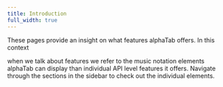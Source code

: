 ```yaml
---
title: Introduction
full_width: true
---
```



These pages provide an insight on what features alphaTab offers. In this context 

when we talk about features we refer to the music notation elements alphaTab 
can display than individual API level features it offers. 
Navigate through the sections in the sidebar to check out the individual elements.  
<AlphaTab file="/files/canon.gp" />